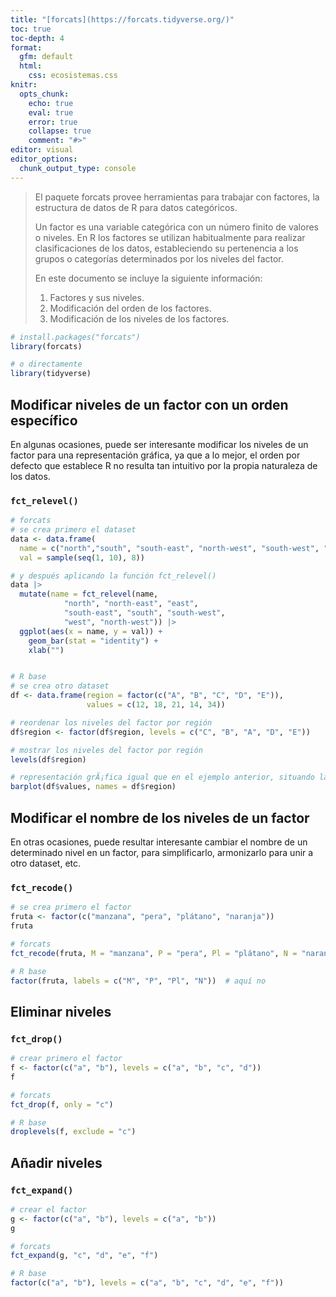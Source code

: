 ---
title: "[forcats](https://forcats.tidyverse.org/)"
toc: true
toc-depth: 4
format:
  gfm: default
  html:
    css: ecosistemas.css
knitr:
  opts_chunk: 
    echo: true
    eval: true
    error: true
    collapse: true
    comment: "#>" 
editor: visual
editor_options: 
  chunk_output_type: console
---

> El paquete forcats provee herramientas para trabajar con factores, la estructura de datos de R para datos categóricos.
>
> Un factor es una variable categórica con un número finito de valores o niveles. En R los factores se utilizan habitualmente para realizar clasificaciones de los datos, estableciendo su pertenencia a los grupos o categorías determinados por los niveles del factor.
>
> En este documento se incluye la siguiente información:
>
> 1)  Factores y sus niveles.
> 2)  Modificación del orden de los factores.
> 3)  Modificación de los niveles de los factores.

```{r libreria}
# install.packages("forcats")
library(forcats)

# o directamente
library(tidyverse)
```

## Modificar niveles de un factor con un orden específico

En algunas ocasiones, puede ser interesante modificar los niveles de un factor para una representación gráfica, ya que a lo mejor, el orden por defecto que establece R no resulta tan intuitivo por la propia naturaleza de los datos.

### `fct_relevel()`

```{r fct_relevel()}
# forcats
# se crea primero el dataset
data <- data.frame(
  name = c("north","south", "south-east", "north-west", "south-west", "north-east", "west", "east"),
  val = sample(seq(1, 10), 8))

# y después aplicando la función fct_relevel() 
data |> 
  mutate(name = fct_relevel(name, 
            "north", "north-east", "east", 
            "south-east", "south", "south-west", 
            "west", "north-west")) |> 
  ggplot(aes(x = name, y = val)) +
    geom_bar(stat = "identity") +
    xlab("")


# R base
# se crea otro dataset 
df <- data.frame(region = factor(c("A", "B", "C", "D", "E")),
                 values = c(12, 18, 21, 14, 34))

# reordenar los niveles del factor por región
df$region <- factor(df$region, levels = c("C", "B", "A", "D", "E"))

# mostrar los niveles del factor por región
levels(df$region)

# representación grÃ¡fica igual que en el ejemplo anterior, situando las barras en función de los niveles del factor region
barplot(df$values, names = df$region)
```

## Modificar el nombre de los niveles de un factor

En otras ocasiones, puede resultar interesante cambiar el nombre de un determinado nivel en un factor, para simplificarlo, armonizarlo para unir a otro dataset, etc.

### `fct_recode()`

```{r fct_recode()}
# se crea primero el factor
fruta <- factor(c("manzana", "pera", "plátano", "naranja"))
fruta

# forcats
fct_recode(fruta, M = "manzana", P = "pera", Pl = "plátano", N = "naranja") # lo ordena alfabéticamente

# R base
factor(fruta, labels = c("M", "P", "Pl", "N"))  # aquí no
```

## Eliminar niveles

### `fct_drop()`

```{r fct_drop()}
# crear primero el factor
f <- factor(c("a", "b"), levels = c("a", "b", "c", "d"))
f

# forcats
fct_drop(f, only = "c") 

# R base
droplevels(f, exclude = "c")
```

## Añadir niveles

### `fct_expand()`

```{r fct_expand()}
# crear el factor
g <- factor(c("a", "b"), levels = c("a", "b"))
g

# forcats
fct_expand(g, "c", "d", "e", "f")

# R base
factor(c("a", "b"), levels = c("a", "b", "c", "d", "e", "f"))
```
